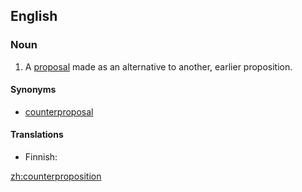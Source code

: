 ==English==
===Noun===
{{en-noun}}

# A [[proposal]] made as an alternative to another, earlier proposition.

====Synonyms====
*[[counterproposal]]

====Translations====
{{top}}
* Finnish: {{t-|fi|vastaehdotus}}
{{bottom}}

[[zh:counterproposition]]